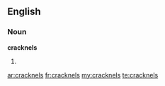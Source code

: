 ==English==

===Noun===
'''cracknels'''

# {{plural of|[[cracknel]]}}

[[ar:cracknels]]
[[fr:cracknels]]
[[my:cracknels]]
[[te:cracknels]]